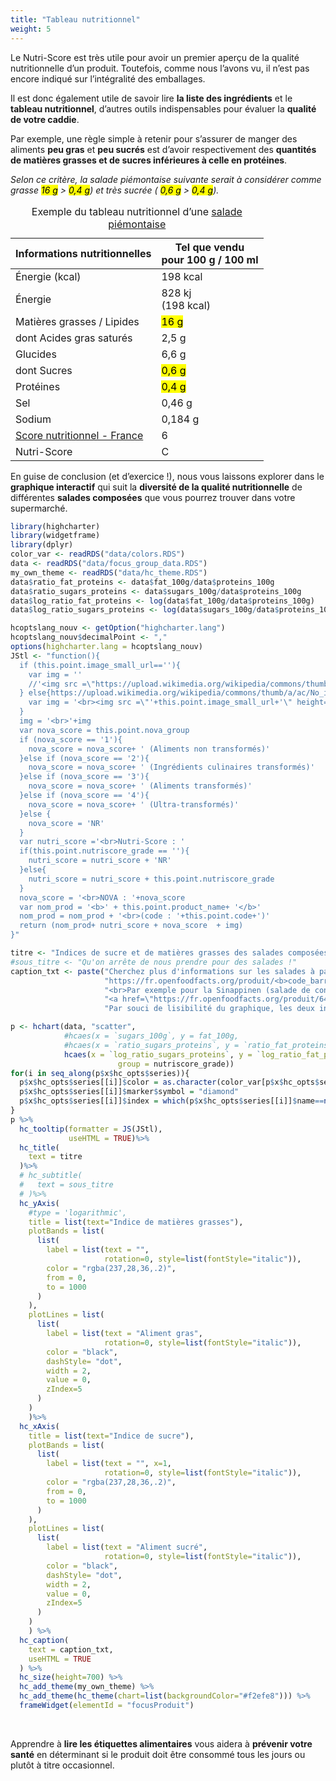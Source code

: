 ```yaml
---
title: "Tableau nutritionnel"
weight: 5
---
```


Le Nutri-Score est très utile pour avoir un premier aperçu de la qualité nutritionnelle d’un produit. Toutefois, comme nous l’avons vu, il n’est pas encore indiqué sur l’intégralité des emballages. 

Il est donc également utile de savoir lire **la liste des ingrédients** et le **tableau nutritionnel**, d’autres outils indispensables pour évaluer la **qualité de votre caddie**. 

Par exemple, une règle simple à retenir pour s’assurer de manger des aliments **peu gras** et **peu sucrés** est d’avoir respectivement des **quantités de matières grasses et de sucres inférieures à celle en protéines**.

<i>Selon ce critère, la salade piémontaise suivante serait à considérer comme grasse <mark>16 g</mark> &gt; <mark>0,4 g</mark>) et très sucrée ( <mark>0,6 g</mark> &gt; <mark>0,4 g</mark>).</i>

<table id="nutrition_data_table" class="data_table">
<caption>Exemple du tableau nutritionnel d'une <a href="https://fr.openfoodfacts.org/produit/0201400016732/" target="_blank">salade piémontaise</a></caption>
<thead class="nutriment_header">
 
<tr>
<th scope="col">Informations nutritionnelles</th>

<th class="nutriment_value " scope="col">Tel que vendu<br>pour 100 g / 100 ml</th>

</tr>
</thead>

<tbody>
<!--  Generating table body -->



<tr id="nutriment_energy-kcal_tr" class="nutriment_main">
<td class="nutriment_label">
Énergie (kcal)
</td>



<td class="nutriment_value ">
198 kcal
</td>



</tr>



<tr id="nutriment_energy_tr" class="nutriment_main">
<td class="nutriment_label">
Énergie
</td>



<td class="nutriment_value ">
828 kj<br>(198 kcal)
</td>



</tr>



<tr id="nutriment_fat_tr" class="nutriment_main">
<td class="nutriment_label">
Matières grasses / Lipides
</td>



<td class="nutriment_value ">
<mark>16 g</mark>
</td>


</tr>



<tr id="nutriment_saturated-fat_tr" class="nutriment_sub">
<td class="nutriment_label">
dont Acides gras saturés
</td>



<td class="nutriment_value ">
2,5 g
</td>





</tr>



<tr id="nutriment_carbohydrates_tr" class="nutriment_main">
<td class="nutriment_label">
Glucides
</td>



<td class="nutriment_value ">
6,6 g
</td>

</tr>



<tr id="nutriment_sugars_tr" class="nutriment_sub">
<td class="nutriment_label">
dont Sucres
</td>



<td class="nutriment_value ">
<mark>0,6 g</mark>
</td>



</tr>



<tr id="nutriment_proteins_tr" class="nutriment_main">
<td class="nutriment_label">
Protéines
</td>



<td class="nutriment_value ">
<mark>0,4 g</mark>
</td>




</tr>



<tr id="nutriment_salt_tr" class="nutriment_main">
<td class="nutriment_label">
Sel
</td>



<td class="nutriment_value ">
0,46 g
</td>




</tr>



<tr id="nutriment_sodium_tr" class="nutriment_sub">
<td class="nutriment_label">
Sodium
</td>



<td class="nutriment_value ">
0,184 g
</td>





</tr>



<tr id="nutriment_nutrition-score-fr_tr" class="nutriment_main">
<td class="nutriment_label">
<a href="/nutriscore" title="$product_ref->{nutrition_score_debug}">Score nutritionnel - France</a>
</td>



<td class="nutriment_value ">
6 
</td>




</tr>



<tr id="nutriment_nutriscore_tr" class="nutriment_sub">
<td class="nutriment_label">
Nutri-Score
</td>



<td class="nutriment_value ">
C
</td>




</tr>


</tbody>

</table>






En guise de conclusion (et d'exercice !), nous vous laissons explorer dans le **graphique interactif** qui suit la **diversité de la qualité nutritionnelle** de différentes **salades composées** que vous pourrez trouver dans votre supermarché. 


```r
library(highcharter)
library(widgetframe)
library(dplyr)
color_var <- readRDS("data/colors.RDS")
data <- readRDS("data/focus_group_data.RDS")
my_own_theme <- readRDS("data/hc_theme.RDS")
data$ratio_fat_proteins <- data$fat_100g/data$proteins_100g
data$ratio_sugars_proteins <- data$sugars_100g/data$proteins_100g
data$log_ratio_fat_proteins <- log(data$fat_100g/data$proteins_100g)
data$log_ratio_sugars_proteins <- log(data$sugars_100g/data$proteins_100g)

hcoptslang_nouv <- getOption("highcharter.lang")
hcoptslang_nouv$decimalPoint <- ","
options(highcharter.lang = hcoptslang_nouv)
JStl <- "function(){
  if (this.point.image_small_url==''){
    var img = ''
    //'<img src =\"https://upload.wikimedia.org/wikipedia/commons/thumb/a/ac/No_image_available.svg/600px-No_image_available.svg.png\" width=\"82\"\"/>'
  } else{https://upload.wikimedia.org/wikipedia/commons/thumb/a/ac/No_image_available.svg/600px-No_image_available.svg.png
    var img = '<br><img src =\"'+this.point.image_small_url+'\" height=\"82\"/>'
  }
  img = '<br>'+img
  var nova_score = this.point.nova_group
  if (nova_score == '1'){
    nova_score = nova_score+ ' (Aliments non transformés)'
  }else if (nova_score == '2'){
    nova_score = nova_score+ ' (Ingrédients culinaires transformés)'
  }else if (nova_score == '3'){
    nova_score = nova_score+ ' (Aliments transformés)'
  }else if (nova_score == '4'){
    nova_score = nova_score+ ' (Ultra-transformés)'
  }else {
    nova_score = 'NR'
  }
  var nutri_score ='<br>Nutri-Score : ' 
  if(this.point.nutriscore_grade == ''){
    nutri_score = nutri_score + 'NR'
  }else{
    nutri_score = nutri_score + this.point.nutriscore_grade
  }
  nova_score = '<br>NOVA : '+nova_score
  var nom_prod = '<b>' + this.point.product_name+ '</b>'
  nom_prod = nom_prod + '<br>(code : '+this.point.code+')'
  return (nom_prod+ nutri_score + nova_score  + img)
}"
```


```r
titre <- "Indices de sucre et de matières grasses des salades composées vendues en France"
#sous_titre <- "Qu'on arrête de nous prendre pour des salades !"
caption_txt <- paste("Cherchez plus d'informations sur les salades à partir du code-barres en utilisant le lien",
                     "https://fr.openfoodfacts.org/produit/<b>code_barre</b>.",
                     "<br>Par exemple pour la Sinappinen (salade de concombres) :",
                     "<a href=\"https://fr.openfoodfacts.org/produit/6424908462502\">https://fr.openfoodfacts.org/produit/6424908462502</a>.<br>",
                     "Par souci de lisibilité du graphique, les deux indices correspondent aux logarithmes des rapports sucre/protéines et matières grasses/protéines. Un indice supérieur à 0 est ainsi équivalent à un ratio supérieur à 1.")

p <- hchart(data, "scatter",
            #hcaes(x = `sugars_100g`, y = fat_100g,
            #hcaes(x = `ratio_sugars_proteins`, y = `ratio_fat_proteins`,
            hcaes(x = `log_ratio_sugars_proteins`, y = `log_ratio_fat_proteins`,
                        group = nutriscore_grade))
for(i in seq_along(p$x$hc_opts$series)){
  p$x$hc_opts$series[[i]]$color = as.character(color_var[p$x$hc_opts$series[[i]]$name])
  p$x$hc_opts$series[[i]]$marker$symbol = "diamond"
  p$x$hc_opts$series[[i]]$index = which(p$x$hc_opts$series[[i]]$name==names(color_var))
}
p %>% 
  hc_tooltip(formatter = JS(JStl),
             useHTML = TRUE)%>% 
  hc_title(
    text = titre
  )%>% 
  # hc_subtitle(
  #   text = sous_titre
  # )%>% 
  hc_yAxis(
    #type = 'logarithmic',
    title = list(text="Indice de matières grasses"),
    plotBands = list(
      list(
        label = list(text = "",
                     rotation=0, style=list(fontStyle="italic")),
        color = "rgba(237,28,36,.2)",
        from = 0,
        to = 1000
      )
    ),
    plotLines = list(
      list(
        label = list(text = "Aliment gras",
                     rotation=0, style=list(fontStyle="italic")),
        color = "black",
        dashStyle= "dot",
        width = 2,
        value = 0,
        zIndex=5
      )
    )
    )%>% 
  hc_xAxis(
    title = list(text="Indice de sucre"),
    plotBands = list(
      list(
        label = list(text = "", x=1,
                     rotation=0, style=list(fontStyle="italic")),
        color = "rgba(237,28,36,.2)",
        from = 0,
        to = 1000
      )
    ),
    plotLines = list(
      list(
        label = list(text = "Aliment sucré",
                     rotation=0, style=list(fontStyle="italic")),
        color = "black",
        dashStyle= "dot",
        width = 2,
        value = 0,
        zIndex=5
      )
    )
    ) %>% 
  hc_caption(
    text = caption_txt,
    useHTML = TRUE
  ) %>%
  hc_size(height=700) %>% 
  hc_add_theme(my_own_theme) %>% 
  hc_add_theme(hc_theme(chart=list(backgroundColor="#f2efe8"))) %>% 
  frameWidget(elementId = "focusProduit")
```


</br>

<div class="encadre">
Apprendre à <b>lire les étiquettes alimentaires</b> vous aidera à <b>prévenir votre santé</b> en déterminant si le produit doit être consommé tous les jours ou plutôt à titre occasionnel. 
</div>


